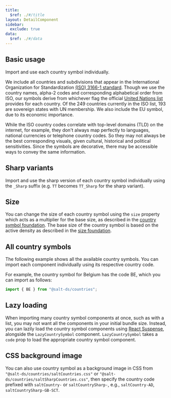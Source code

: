 ```yaml
---
title:
  $ref: ./#/title
layout: DetailComponent
sidebar:
  exclude: true
data:
  $ref: ./#/data
---
```


## Basic usage

Import and use each country symbol individually.

<LivePreview componentName="country-symbol" exampleName="BasicUsage" />

We include all countries and subdivisions that appear in the International Organization for Standardization [(ISO) 3166-1 standard](https://en.wikipedia.org/wiki/List_of_ISO_3166_country_codes). Though we use the country names, alpha-2 codes and corresponding alphabetical order from ISO, our symbols derive from whichever flag the official [United Nations list](https://data.un.org/en/index.html) provides for each country. Of the 249 countries currently in the ISO list, 193 are sovereign states with UN membership. We also include the EU symbol, due to its economic importance.

While the ISO country codes correlate with top-level domains (TLD) on the internet, for example, they don't always map perfectly to languages, national currencies or telephone country codes. So they may not always be the best corresponding visuals, given cultural, historical and political sensitivities. Since the symbols are decorative, there may be accessible ways to convey the same information.   

## Sharp variants

Import and use the sharp version of each country symbol individually using the `_Sharp` suffix (e.g. `TT` becomes `TT_Sharp` for the sharp variant).

<LivePreview componentName="country-symbol" exampleName="SharpVariants" />

## Size

You can change the size of each country symbol using the `size` property which acts as a multiplier for the base size, as described in the [country symbol foundation](/salt/foundations/assets/country-symbols). The base size of the country symbol is based on the active density as described in the [size foundation](/salt/foundations/size).

<LivePreview componentName="country-symbol" exampleName="Size" />

## All country symbols

The following example shows all the available country symbols. You can import each component individually using its respective country code.

For example, the country symbol for Belgium has the code BE, which you can import as follows:

```jsx
import { BE } from "@salt-ds/countries";
```

<LivePreview componentName="country-symbol" exampleName="AllCountrySymbols" />

## Lazy loading

When importing many country symbol components at once, such as with a list, you may not want all the components in your initial bundle size. Instead, you can lazily load the country symbol components using [React Suspense](https://react.dev/reference/react/Suspense), alongside the `LazyCountrySymbol` component. `LazyCountrySymbol` takes a `code` prop to load the appropriate country symbol component.

<LivePreview componentName="country-symbol" exampleName="LazyLoading" />

## CSS background image

You can also use country symbol as a background image in CSS from `"@salt-ds/countries/saltCountries.css"` or `"@salt-ds/countries/saltSharpCountries.css"`, then specify the country code prefixed with `saltCountry-` or `saltCountrySharp-`, e.g., `saltCountry-AD`, `saltCountrySharp-GB-SCT`.

<LivePreview componentName="country-symbol" exampleName="CssBackgroundImage" />
